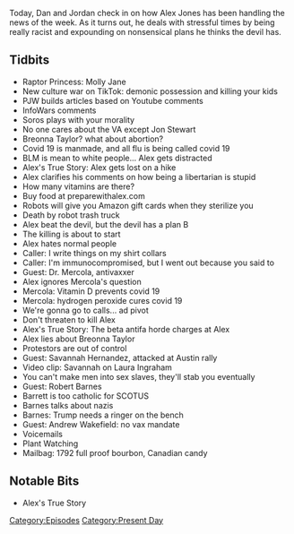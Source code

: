 {{DEFAULTSORT:
    #_EPISODE_0485:September 23-24, 2020
}}{{Episode
    | title             = September 23-24, 2020
    | caption           = [https://knowledgefight.libsyn.com/485-september-23-24-2020 Listen to this episode on Libsyn]
    | episodeNumber     = 485
    | length            = 02:11:05
    | airDate           = September 25, 2020
    | coverageStartDate = September 23, 2020
    | coverageEndDate   = September 24, 2020
    | episodeType       = [[:Category:Present Day|Present Day]]
    | appearance        = [[Raptor Princess Molly Jane]], [[Paul Joseph Watson]], [[Jon Stewart]], [[Breonna Taylor]], [[Dr Mercola]], [[Savannah Hernandez]], [[Laura Ingraham]], [[Robert Barnes]], [[Amy Coney Barrett]], [[Andrew Wakefield]]
    | previousEpisode   = [[484: September 18-19, 2020]]
    | nextEpisode       = [[486: September 27, 2020]]
}}

{{Stub}}

Today, Dan and Jordan check in on how Alex Jones has been handling the news of the week. As it turns out, he deals with stressful times by being really racist and expounding on nonsensical plans he thinks the devil has.

==Tidbits==

*Raptor Princess: Molly Jane
*New culture war on TikTok: demonic possession and killing your kids
*PJW builds articles based on Youtube comments
*InfoWars comments
*Soros plays with your morality
*No one cares about the VA except Jon Stewart
*Breonna Taylor? what about abortion?
*Covid 19 is manmade, and all flu is being called covid 19
*BLM is mean to white people... Alex gets distracted
*Alex's True Story: Alex gets lost on a hike
*Alex clarifies his comments on how being a libertarian is stupid
*How many vitamins are there?
*Buy food at preparewithalex.com
*Robots will give you Amazon gift cards when they sterilize you
*Death by robot trash truck
*Alex beat the devil, but the devil has a plan B
*The killing is about to start
*Alex hates normal people
*Caller: I write things on my shirt collars
*Caller: I'm immunocompromised, but I went out because you said to
*Guest: Dr. Mercola, antivaxxer
*Alex ignores Mercola's question
*Mercola: Vitamin D prevents covid 19
*Mercola: hydrogen peroxide cures covid 19
*We're gonna go to calls... ad pivot
*Don't threaten to kill Alex
*Alex's True Story: The beta antifa horde charges at Alex
*Alex lies about Breonna Taylor
*Protestors are out of control
*Guest: Savannah Hernandez, attacked at Austin rally
*Video clip: Savannah on Laura Ingraham
*You can't make men into sex slaves, they'll stab you eventually
*Guest: Robert Barnes
*Barrett is too catholic for SCOTUS
*Barnes talks about nazis
*Barnes: Trump needs a ringer on the bench
*Guest: Andrew Wakefield: no vax mandate
*Voicemails
*Plant Watching
*Mailbag: 1792 full proof bourbon, Canadian candy

==Notable Bits==

*Alex's True Story

[[Category:Episodes]]
[[Category:Present Day]]
